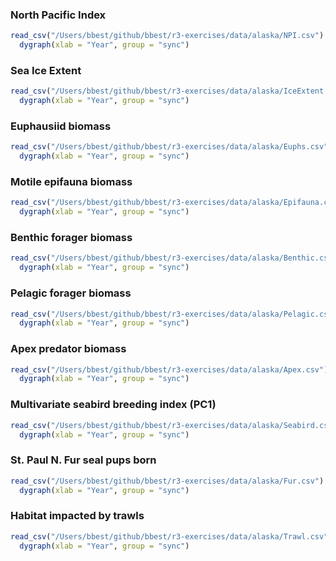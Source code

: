 ### North Pacific Index

```r
read_csv("/Users/bbest/github/bbest/r3-exercises/data/alaska/NPI.csv") %>% 
  dygraph(xlab = "Year", group = "sync")
```


### Sea Ice Extent

```r
read_csv("/Users/bbest/github/bbest/r3-exercises/data/alaska/IceExtent.csv") %>% 
  dygraph(xlab = "Year", group = "sync")
```


### Euphausiid biomass

```r
read_csv("/Users/bbest/github/bbest/r3-exercises/data/alaska/Euphs.csv") %>% 
  dygraph(xlab = "Year", group = "sync")
```


### Motile epifauna biomass

```r
read_csv("/Users/bbest/github/bbest/r3-exercises/data/alaska/Epifauna.csv") %>% 
  dygraph(xlab = "Year", group = "sync")
```


### Benthic forager biomass

```r
read_csv("/Users/bbest/github/bbest/r3-exercises/data/alaska/Benthic.csv") %>% 
  dygraph(xlab = "Year", group = "sync")
```


### Pelagic forager biomass

```r
read_csv("/Users/bbest/github/bbest/r3-exercises/data/alaska/Pelagic.csv") %>% 
  dygraph(xlab = "Year", group = "sync")
```


### Apex predator biomass

```r
read_csv("/Users/bbest/github/bbest/r3-exercises/data/alaska/Apex.csv") %>% 
  dygraph(xlab = "Year", group = "sync")
```


### Multivariate seabird breeding index (PC1)

```r
read_csv("/Users/bbest/github/bbest/r3-exercises/data/alaska/Seabird.csv") %>% 
  dygraph(xlab = "Year", group = "sync")
```


### St. Paul N. Fur seal pups born

```r
read_csv("/Users/bbest/github/bbest/r3-exercises/data/alaska/Fur.csv") %>% 
  dygraph(xlab = "Year", group = "sync")
```


### Habitat impacted by trawls

```r
read_csv("/Users/bbest/github/bbest/r3-exercises/data/alaska/Trawl.csv") %>% 
  dygraph(xlab = "Year", group = "sync")
```
